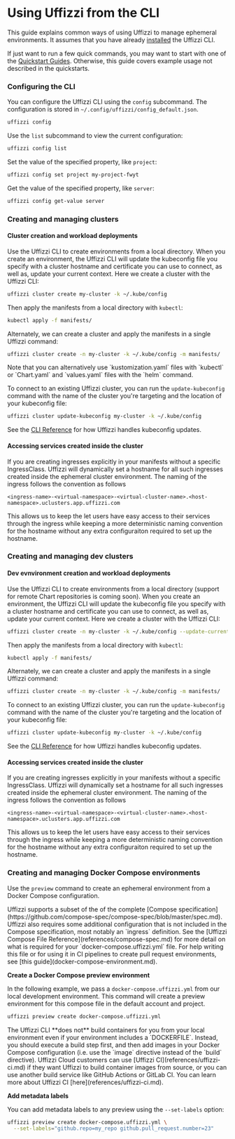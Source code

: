 
# Using Uffizzi from the CLI

This guide explains common ways of using Uffizzi to manage ephemeral environments. It assumes that you have already [installed](install.md) the Uffizzi CLI.

If just want to run a few quick commands, you may want to start with one of the [Quickstart Guides](/docs/quickstart). Otherwise, this guide covers example usage not described in the quickstarts.

### Configuring the CLI

You can configure the Uffizzi CLI using the `config` subcommand. The configuration is stored in `~/.config/uffizzi/config_default.json`. 

``` bash
uffizzi config
```

Use the `list` subcommand to view the current configuration:  

``` bash
uffizzi config list
```

Set the value of the specified property, like `project`:

``` bash
uffizzi config set project my-project-fwyt
```

Get the value of the specified property, like `server`:

``` bash
uffizzi config get-value server
```

### Creating and managing clusters

#### Cluster creation and workload deployments

Use the Uffizzi CLI to create environments from a local directory. When you create an environment, the Uffizzi CLI will update the kubeconfig file you specify with a cluster hostname and certificate you can use to connect, as well as, update your current context. Here we create a cluster with the Uffizzi CLI:

``` bash
uffizzi cluster create my-cluster -k ~/.kube/config
```

Then apply the manifests from a local directory with `kubectl`:

``` bash
kubectl apply -f manifests/
```

Alternately, we can create a cluster and apply the manifests in a single Uffizzi command:

``` bash
uffizzi cluster create -n my-cluster -k ~/.kube/config -m manifests/
```

<Callout>
    Note that you can alternatively use `kustomization.yaml` files with `kubectl` or `Chart.yaml` and `values.yaml` files with the `helm` command.
</Callout>

To connect to an existing Uffizzi cluster, you can run the `update-kubeconfig` command with the name of the cluster you're targeting and the location of your kubeconfig file:

``` bash
uffizzi cluster update-kubeconfig my-cluster -k ~/.kube/config
```
See the [CLI Reference](references/cli.md#cluster-update-kubeconfig) for how Uffizzi handles kubeconfig updates.

#### Accessing services created inside the cluster

If you are creating ingresses explicitly in your manifests without a specific IngressClass. Uffizzi will dynamically set a hostname for all such ingresses created inside the ephemeral cluster environment. The naming of the ingress follows the convention as follows

```
<ingress-name>-<virtual-namespace>-<virtual-cluster-name>.<host-namespace>.uclusters.app.uffizzi.com
```

This allows us to keep the let users have easy access to their services through the ingress while keeping a more deterministic naming convention for the hostname without any extra configuraiton required to set up the hostname.

### Creating and managing dev clusters

#### Dev evnvironment creation and workload deployments

Use the Uffizzi CLI to create environments from a local directory (support for remote Chart repositories is coming soon). When you create an environment, the Uffizzi CLI will update the kubeconfig file you specify with a cluster hostname and certificate you can use to connect, as well as, update your current context. Here we create a cluster with the Uffizzi CLI:

``` bash
uffizzi cluster create -n my-cluster -k ~/.kube/config --update-current-context
```

Then apply the manifests from a local directory with `kubectl`:

``` bash
kubectl apply -f manifests/
```

Alternately, we can create a cluster and apply the manifests in a single Uffizzi command:

``` bash
uffizzi cluster create -n my-cluster -k ~/.kube/config -m manifests/
```

To connect to an existing Uffizzi cluster, you can run the `update-kubeconfig` command with the name of the cluster you're targeting and the location of your kubeconfig file:

``` bash
uffizzi cluster update-kubeconfig my-cluster -k ~/.kube/config
```
See the [CLI Reference](references/cli.md#cluster-update-kubeconfig) for how Uffizzi handles kubeconfig updates.

#### Accessing services created inside the cluster

If you are creating ingresses explicitly in your manifests without a specific IngressClass. Uffizzi will dynamically set a hostname for all such ingresses created inside the ephemeral cluster environment. The naming of the ingress follows the convention as follows

```
<ingress-name>-<virtual-namespace>-<virtual-cluster-name>.<host-namespace>.uclusters.app.uffizzi.com
```

This allows us to keep the let users have easy access to their services through the ingress while keeping a more deterministic naming convention for the hostname without any extra configuraiton required to set up the hostname.

### Creating and managing Docker Compose environments

Use the `preview` command to create an ephemeral environment from a Docker Compose configuration.

<Callout>
    Uffizzi supports a subset of the of the complete [Compose specification](https://github.com/compose-spec/compose-spec/blob/master/spec.md). Uffizzi also requires some additional configuration that is not included in the Compose specification, most notably an `ingress` definition. See the [Uffizzi Compose File Reference](references/compose-spec.md) for more detail on what is required for your `docker-compose.uffizzi.yml` file. For help writing this file or for using it in CI pipelines to create pull request environments, see [this guide](docker-compose-environment.md).
</Callout>

**Create a Docker Compose preview environment**

In the following example, we pass a `docker-compose.uffizzi.yml` from our local development environment. This command will create a preview environment for this compose file in the default account and project. 

``` bash
uffizzi preview create docker-compose.uffizzi.yml
```

<Callout>
    The Uffizzi CLI **does not** build containers for you from your local environment even if your environment includes a `DOCKERFILE`. Instead, you should execute a build step first, and then add images in your Docker Compose configuration (i.e. use the `image` directive instead of the `build` directive). Uffizzi Cloud customers can use [Uffizzi CI](references/uffizzi-ci.md) if they want Uffizzi to build container images from source, or you can use another build service like GitHub Actions or GitLab CI. You can learn more about Uffizzi CI [here](references/uffizzi-ci.md).
</Callout>

**Add metadata labels**

You can add metadata labels to any preview using the `--set-labels` option:

``` bash
uffizzi preview create docker-compose.uffizzi.yml \
  --set-labels="github.repo=my_repo github.pull_request.number=23"
```